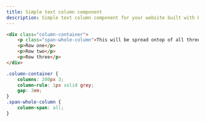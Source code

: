 ```yaml
---
title: Simple text column component
description: Simple text column component for your website built with HTML and CSS only.
---
```




```html
<div class="column-container">
    <p class="span-whole-column">This will be spread ontop of all three or less columns below.</p>
    <p>Row one</p>
    <p>Row two</p>
    <p>Row three</p>
</div>
```
```css
.column-container {
    columns: 200px 3;
    column-rule: 1px solid grey;
    gap: 3em;
}
.span-whole-column {
    column-span: all;
}
```
